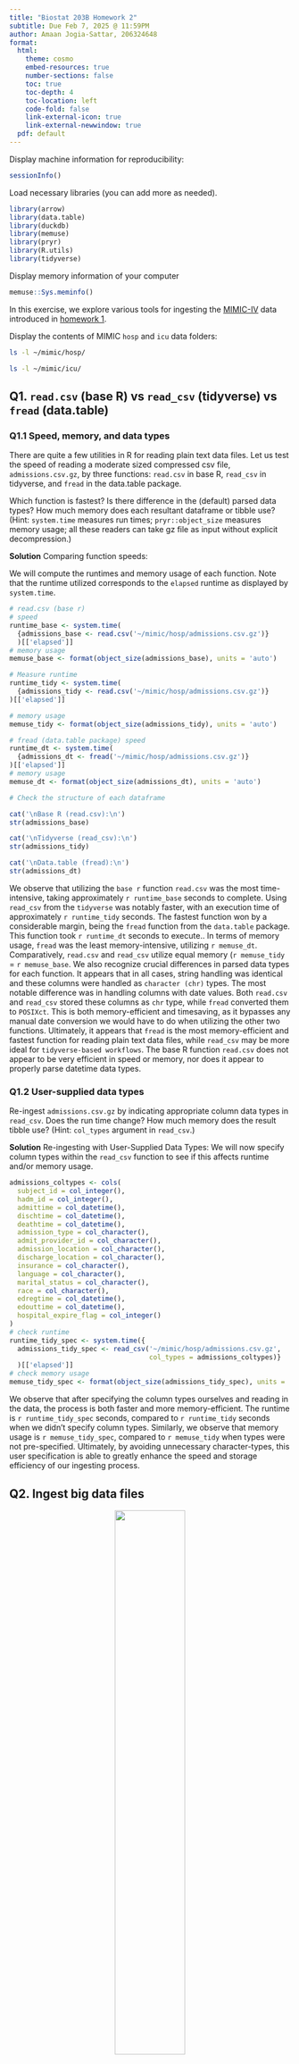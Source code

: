 ```yaml
---
title: "Biostat 203B Homework 2"
subtitle: Due Feb 7, 2025 @ 11:59PM
author: Amaan Jogia-Sattar, 206324648
format:
  html:
    theme: cosmo
    embed-resources: true
    number-sections: false
    toc: true
    toc-depth: 4
    toc-location: left
    code-fold: false
    link-external-icon: true
    link-external-newwindow: true
  pdf: default
---
```


Display machine information for reproducibility:
```r
sessionInfo()
```

Load necessary libraries (you can add more as needed).
```r
library(arrow)
library(data.table)
library(duckdb)
library(memuse)
library(pryr)
library(R.utils)
library(tidyverse)
```

Display memory information of your computer
```r
memuse::Sys.meminfo()
```

In this exercise, we explore various tools for ingesting the [MIMIC-IV](https://physionet.org/content/mimiciv/3.1/) data introduced in [homework 1](https://ucla-biostat-203b.github.io/2025winter/hw/hw1/hw1.html).

Display the contents of MIMIC `hosp` and `icu` data folders:

```bash
ls -l ~/mimic/hosp/
```

```bash
ls -l ~/mimic/icu/
```

## Q1. `read.csv` (base R) vs `read_csv` (tidyverse) vs `fread` (data.table)

### Q1.1 Speed, memory, and data types

There are quite a few utilities in R for reading plain text data files. Let us test the speed of reading a moderate sized compressed csv file, `admissions.csv.gz`, by three functions: `read.csv` in base R, `read_csv` in tidyverse, and `fread` in the data.table package.

Which function is fastest? Is there difference in the (default) parsed data types? How much memory does each resultant dataframe or tibble use? (Hint: `system.time` measures run times; `pryr::object_size` measures memory usage; all these readers can take gz file as input without explicit decompression.) 

**Solution** Comparing function speeds:

We will compute the runtimes and memory usage of each function. Note that the runtime utilized corresponds to the `elapsed` runtime as displayed by `system.time`. 
```r
# read.csv (base r) 
# speed
runtime_base <- system.time(
  {admissions_base <- read.csv('~/mimic/hosp/admissions.csv.gz')}
  )[['elapsed']]
# memory usage
memuse_base <- format(object_size(admissions_base), units = 'auto')
```

```r
# Measure runtime
runtime_tidy <- system.time(
  {admissions_tidy <- read.csv('~/mimic/hosp/admissions.csv.gz')}
)[['elapsed']]

# memory usage
memuse_tidy <- format(object_size(admissions_tidy), units = 'auto')
```

```r
# fread (data.table package) speed
runtime_dt <- system.time(
  {admissions_dt <- fread('~/mimic/hosp/admissions.csv.gz')}
)[['elapsed']]
# memory usage
memuse_dt <- format(object_size(admissions_dt), units = 'auto')
```

```r
# Check the structure of each dataframe

cat('\nBase R (read.csv):\n')
str(admissions_base)

cat('\nTidyverse (read_csv):\n')
str(admissions_tidy)

cat('\nData.table (fread):\n')
str(admissions_dt)
```

We observe that utilizing the `base r` function `read.csv` was the most time-intensive, taking approximately `r runtime_base` seconds to complete. Using `read_csv` from the `tidyverse` was notably faster, with an execution time of approximately `r runtime_tidy` seconds. The fastest function won by a considerable margin, being the `fread` function from the `data.table` package. This function took `r runtime_dt` seconds to execute.. 
In terms of memory usage, `fread` was the least memory-intensive, utilizing `r memuse_dt`. Comparatively, `read.csv` and `read_csv` utilize equal memory (`r memuse_tidy` = `r memuse_base`. 
We also recognize crucial differences in parsed data types for each function. It appears that in all cases, string handling was identical and these columns were handled as `character (chr)` types. The most notable difference was in handling columns with date values. Both `read.csv` and `read_csv` stored these columns as `chr` type, while `fread` converted them to `POSIXct`. This is both memory-efficient and timesaving, as it bypasses any manual date conversion we would have to do when utilizing the other two functions. Ultimately, it appears that `fread` is the most memory-efficient and fastest function for reading plain text data files, while `read_csv` may be more ideal for `tidyverse-based workflows`. The base R function `read.csv` does not appear to be very efficient in speed or memory, nor does it appear to properly parse datetime data types. 

### Q1.2 User-supplied data types

Re-ingest `admissions.csv.gz` by indicating appropriate column data types in `read_csv`. Does the run time change? How much memory does the result tibble use? (Hint: `col_types` argument in `read_csv`.)

**Solution** Re-ingesting with User-Supplied Data Types:
We will now specify column types within the `read_csv` function to see if this affects runtime and/or memory usage.
```r
admissions_coltypes <- cols(
  subject_id = col_integer(),
  hadm_id = col_integer(),
  admittime = col_datetime(),
  dischtime = col_datetime(),
  deathtime = col_datetime(),
  admission_type = col_character(),
  admit_provider_id = col_character(),
  admission_location = col_character(),
  discharge_location = col_character(),
  insurance = col_character(),
  language = col_character(),
  marital_status = col_character(),
  race = col_character(),
  edregtime = col_datetime(),
  edouttime = col_datetime(),
  hospital_expire_flag = col_integer()
)
# check runtime 
runtime_tidy_spec <- system.time({
  admissions_tidy_spec <- read_csv('~/mimic/hosp/admissions.csv.gz',
                                   col_types = admissions_coltypes)}
  )[['elapsed']]
# check memory usage
memuse_tidy_spec <- format(object_size(admissions_tidy_spec), units = 'auto')
```
We observe that after specifying the column types ourselves and reading in the data, the process is both faster and more memory-efficient. The runtime is `r runtime_tidy_spec` seconds, compared to `r runtime_tidy` seconds when we didn't specify column types. Similarly, we observe that memory usage is `r memuse_tidy_spec`, compared to `r memuse_tidy` when types were not pre-specified. Ultimately, by avoiding unnecessary character-types, this user specification is able to greatly enhance the speed and storage efficiency of our ingesting process.

## Q2. Ingest big data files
<p align="center">
  <img src="./bigfile.png" width="50%">
</p>
Let us focus on a bigger file, `labevents.csv.gz`, which is about 130x bigger than `admissions.csv.gz`.
```bash
ls -l ~/mimic/hosp/labevents.csv.gz
```
Display the first 10 lines of this file.
```bash
zcat < ~/mimic/hosp/labevents.csv.gz | head -10
```

### Q2.1 Ingest `labevents.csv.gz` by `read_csv`

<p align="center">
  <img src="./readr_logo.png" width="20%">
</p>
Try to ingest `labevents.csv.gz` using `read_csv`. What happens? If it takes more than 3 minutes on your computer, then abort the program and report your findings. 

**Solution**: Ingesting Large File
```r
#| eval: false
system.time({
  labevents_tidy <- read_csv('~/mimic/hosp/labevents.csv.gz')
})
```
I allowed this cell to run for approximately ten minutes (in one particular instance), and the file was eventually read. However, this is a time- and memory-intensive operation to be run locally, so a workaround solution may be warranted. It appears that the large file size and default data parsing may both be contributing to the time-intensive nature of this procedure, so we may consider ingesting only a subset of the data and/or specifying data types beforehand.

### Q2.2 Ingest selected columns of `labevents.csv.gz` by `read_csv`

Try to ingest only columns `subject_id`, `itemid`, `charttime`, and `valuenum` in `labevents.csv.gz` using `read_csv`.  Does this solve the ingestion issue? (Hint: `col_select` argument in `read_csv`.)

**Solution** Ingesting Selected Columns:
``` r
#| eval: false
system.time({
  labevents_filtered <- read_csv('~/mimic/hosp/labevents.csv.gz',
                                 col_select = c(
                                   subject_id,
                                   itemid,
                                   charttime,
                                   valuenum
                                 ))
})
```
Selecting a smaller subset of columns did greatly improve our ingestion issue, though it still took quite a bit of time to read in the data (just shy of three minutes, in one particular instance). This is still a marked improvement from the 10+ minutes elapsed while running the prior cell. 

### Q2.3 Ingest a subset of `labevents.csv.gz`

<p align="center">
  <img src="./linux_logo.png" width="20%">
</p>

Our first strategy to handle this big data file is to make a subset of the `labevents` data.  Read the [MIMIC documentation](https://mimic.mit.edu/docs/iv/modules/hosp/labevents/) for the content in data file `labevents.csv`.

In later exercises, we will only be interested in the following lab items: creatinine (50912), potassium (50971), sodium (50983), chloride (50902), bicarbonate (50882), hematocrit (51221), white blood cell count (51301), and glucose (50931) and the following columns: `subject_id`, `itemid`, `charttime`, `valuenum`. Write a Bash command to extract these columns and rows from `labevents.csv.gz` and save the result to a new file `labevents_filtered.csv.gz` in the current working directory. (Hint: Use `zcat <` to pipe the output of `labevents.csv.gz` to `awk` and then to `gzip` to compress the output. Do **not** put `labevents_filtered.csv.gz` in Git! To save render time, you can put `#| eval: false` at the beginning of this code chunk. TA will change it to `#| eval: true` before rendering your qmd file.)

Display the first 10 lines of the new file `labevents_filtered.csv.gz`. How many lines are in this new file, excluding the header? How long does it take `read_csv` to ingest `labevents_filtered.csv.gz`?

**Solution**: Subset Large File
```bash
#| eval: false
zcat < ~/mimic/hosp/labevents.csv.gz | 
awk -F, 'BEGIN {OFS=","; print "subject_id,itemid,charttime,valuenum"}
  NR > 1 && ($5 == 50912 || $5 == 50971 || $5 == 50983 || $5 == 50902 || 
             $5 == 50882 || $5 == 51221 || $5 == 51301 || $5 == 50931) {
    print $2, $5, $7, $10
}' | gzip > labevents_filtered.csv.gz
# Count the number of rows, excluding header
zcat labevents_filtered.csv.gz | tail -n +2 | wc -l
```

We observe that there are 32,679,896 lines, excluding our header. Now, we will display the first ten lines of our new file. Since we are including the header in this file, we can add an extra line in the `head` parameter: 
```bash
zcat labevents_filtered.csv.gz | head -11
```
Lastly, we can measure how long it takes for `read_csv` to ingest `labevents_filtered.csv.gz`:
```r
runtime_filtered <- system.time({
  labevents_filtered <- read_csv('labevents_filtered.csv.gz')
})[['elapsed']]
```
We observe that it takes `r runtime_filtered` seconds to ingest `labevents_filtered.csv.gz` using `read_csv`.
### Q2.4 Ingest `labevents.csv` by Apache Arrow

<p align="center">
  <img src="./arrow_logo.png" width="30%">
</p>

Our second strategy is to use [Apache Arrow](https://arrow.apache.org/) for larger-than-memory data analytics. Unfortunately Arrow does not work with gz files directly. First decompress `labevents.csv.gz` to `labevents.csv` and put it in the current working directory (do not add it in git!). To save render time, put `#| eval: false` at the beginning of this code chunk. TA will change it to `#| eval: true` when rendering your qmd file.

Then use [`arrow::open_dataset`](https://arrow.apache.org/docs/r/reference/open_dataset.html) to ingest `labevents.csv`, select columns, and filter `itemid` as in Q2.3. How long does the ingest+select+filter process take? Display the number of rows and the first 10 rows of the result tibble, and make sure they match those in Q2.3. (Hint: use `dplyr` verbs for selecting columns and filtering rows.)

Write a few sentences to explain what is Apache Arrow. Imagine you want to explain it to a layman in an elevator. 

**Solution** Ingesting Using Apache Arrow:
First, we will decompress `labevents.csv.gz` to `labevents.csv` and place it in our current working directory.
```bash
#| eval: false
gunzip -c ~/mimic/hosp/labevents.csv.gz > labevents.csv
```
Next, we will use `arrow::open_dataset` to ingest `labevents.csv`, select columns, and filter `itemid` in accordance with the guidelines established in the previous exercise.

```r
# Time the operation
# Use open_dataset to ingest file
# select columns 
# filter itemid
# arrange by subject_id, charttime, itemid
runtime_arrow <- system.time({
  labevents_filtered <- arrow::open_dataset(
    'labevents.csv', 
    format = 'csv') %>%
    select(subject_id, itemid, charttime, valuenum) %>%
    filter(itemid %in% c(
      50912, 
      50971, 
      50983, 
      50902, 
      50882, 
      51221, 
      51301, 
      50931)) %>%
    collect() %>%
    arrange(subject_id, charttime, itemid)
})[['elapsed']]
print(nrow(labevents_filtered))
print(head(labevents_filtered, 10))
```
Note: Since the operation above has consistently taken < 1 minute to execute locally, I have decided to exclude the `eval = false` specification. 

We observe that the operation took just `r runtime_arrow` seconds, which is much faster than the operations we conducted that were reliant upon local memory. We also display the number of rows, as well as the first ten rows of the filtered dataset. There appear to be 32,679,896 rows. The first ten lines are displayed above.

Comparing this with the first ten rows we displayed in the previous exercise, we have obtained an identical result.

Here is an abridged explanation of Apache Arrow: 
Apache Arrow is a platform utilizing an in-memory, columnar format framework that reduces the memory and CPU toll associated with processing data. It is language-agnostic. It is optimized for handling large-scale data, with its columnar formatting minimizing waste of serialization and deserialization by standardizing the process outright. It also eases the process of data transfer between platforms, as well as moving data from one programming language to another. Technical details aside, it essentially makes data handling much more efficient and versatile.

### Q2.5 Compress `labevents.csv` to Parquet format and ingest/select/filter

<p align="center">
  <img src="./parquet_logo.png" width="30%">
</p>

Re-write the csv file `labevents.csv` in the binary Parquet format (Hint: [`arrow::write_dataset`](https://arrow.apache.org/docs/r/reference/write_dataset.html).) How large is the Parquet file(s)? How long does the ingest+select+filter process of the Parquet file(s) take? Display the number of rows and the first 10 rows of the result tibble and make sure they match those in Q2.3. (Hint: use `dplyr` verbs for selecting columns and filtering rows.)

Write a few sentences to explain what is the Parquet format. Imagine you want to explain it to a layman in an elevator.
**Solution**: Parquet Formatting
```r
# Write the parquet file
  arrow::write_dataset(
  arrow::open_dataset('labevents.csv', format = 'csv'), 
  path = 'part-0.parquet', 
  format = 'parquet'
)
# Measure runtime
# Ingestion, Selection, and Filtering step
runtime_parquet <- system.time({
  labevents_parquet <- arrow::open_dataset('part-0.parquet', 
                      format = 'parquet') %>%
    select(subject_id, itemid, charttime, valuenum) %>%
    filter(itemid %in% c(
      50912, 
      50971, 
      50983, 
      50902, 
      50882, 
      51221, 
      51301, 
      50931)) %>%
    arrange(subject_id, charttime, itemid) %>%
    collect()
})[['elapsed']]
print(nrow(labevents_parquet))
print(head(labevents_parquet, 10))

```
Total runtime for the ingestion, selection, and filtering process was `r runtime_parquet` seconds. Once again, we observe that there are 32,679,896 rows in the dataset. We compare the first ten lines with those in 2.4, verifying an identical result. We note that the first ten rows in 2.3 are not sorted in the same manner, and thus a mismatch is to be expected.

Here is an abridged explanation of the `parquet` file format: The `parquet` format is an open-source, `columnar` file format. In other words, it is column-oriented, as compared to the row-oriented structure of the `csv` file format. This means that every separate column is independently accessible, and data is intuitively organized within columns as opposed to rows. This makes the file format a fantastic candidate for column-wise parallel processing operations. Additionally, this columnar format can minimize file sizes when compared to standard `csv` files. If you are only working with a particular subset of columns, this file format may greatly speed up your workflow and reduce storage and memory tolls. For instance, if you wanted to perform operations on a column within a `csv` file format, you would need to read in the entire file. Conversely, you can access specific columns in isolation using the `parquet` format. Ultimately, this file format allows you to partition particularly sizable datasets into columns and perform operations independently, which maximizes efficiency for column-oriented data tasks and ultimately enables faster processing.

### Q2.6 DuckDB
<p align="center">
  <img src="./duckdb_logo.png" width="20%">
</p>
Ingest the Parquet file, convert it to a DuckDB table by [`arrow::to_duckdb`](https://arrow.apache.org/docs/r/reference/to_duckdb.html), select columns, and filter rows as in Q2.5. How long does the ingest+convert+select+filter process take? Display the number of rows and the first 10 rows of the result tibble and make sure they match those in Q2.3. (Hint: use `dplyr` verbs for selecting columns and filtering rows.)

Write a few sentences to explain what is DuckDB. Imagine you want to explain it to a layman in an elevator.
**Solution** DuckDB Formatting:
```r
runtime_duckdb <- system.time({
  labevents_duckdb <- arrow::to_duckdb(labevents_parquet) %>%
    select(subject_id, itemid, charttime, valuenum) %>%
    filter(itemid %in% c(
      50912, 
      50971, 
      50983, 
      50902, 
      50882, 
      51221, 
      51301, 
      50931)) %>%
    arrange(subject_id, charttime, itemid) %>%
    collect()
})[['elapsed']]
print(nrow(labevents_duckdb))
print(head(labevents_duckdb, 10))
```
We observe that the ingestion, conversion, selection, and filtering step took `r runtime_duckdb` seconds to execute. Once again, we observe that there are 32,679.896 rows in the dataset, and upon inspection, the ten-line preview of our resulting tibble is identical to previous results. Once again, we note that there was no sorting done in Q2.3, making mismatches in the `head` preview an expected result.

Here is an abridged explanation of DuckDB: DuckDB is an analytical database system that can efficiently process large data. It is unique in that it operates locally within your current application or notebook framework, making it simpler and easier to use. It utilizes a columnar file format, similar to `parquet`, and horizontally slices data into `row groups` within each column. This architecture makes it easy to query large datasets locally and with a single server. It integrates well with the tools that data professionals may use on `DataFrames`, like `Pandas` and `Polars`. Notably, it also allows you to run `SQL` queries and operations directly with no overhead requiremenmt. This interoperability makes it an extremely popular tool for data professionals with a variety of tech stacks. Ultimately, the tool bypasses the need for complicated setups and allows users access to powerful data processing tools at smaller scale than traditional distributed processing frameworks.  
## Q3. Ingest and filter `chartevents.csv.gz`

[`chartevents.csv.gz`](https://mimic.mit.edu/docs/iv/modules/icu/chartevents/) contains all the charted data available for a patient. During their ICU stay, the primary repository of a patient’s information is their electronic chart. The `itemid` variable indicates a single measurement type in the database. The `value` variable is the value measured for `itemid`. The first 10 lines of `chartevents.csv.gz` are
```bash
zcat < ~/mimic/icu/chartevents.csv.gz | head -10
```
How many rows? 433 million.
```bash
#| eval: false
zcat < ~/mimic/icu/chartevents.csv.gz | tail -n +2 | wc -l
```
[`d_items.csv.gz`](https://mimic.mit.edu/docs/iv/modules/icu/d_items/) is the dictionary for the `itemid` in `chartevents.csv.gz`.
```bash
zcat < ~/mimic/icu/d_items.csv.gz | head -10
```
In later exercises, we are interested in the vitals for ICU patients: heart rate (220045), mean non-invasive blood pressure (220181), systolic non-invasive blood pressure (220179), body temperature in Fahrenheit (223761), and respiratory rate (220210). Retrieve a subset of `chartevents.csv.gz` only containing these items, using the favorite method you learnt in Q2. 

Document the steps and show code. Display the number of rows and the first 10 rows of the result tibble.
**Solution**: Ingest and Filter ChartEvents

We will utilize `Apache Arrow` to efficiently write this dataset as a `parquet` file. Next, we will select the four key columns we specified in previous exercise. In this step, we will also be filtering for only the relevant vital measurements as specified above. The code below contains comments specifying each step:

```r
#| eval: false
# Convert the compressed chartevents file to parquet format
arrow::write_dataset(
  open_dataset('~/mimic/icu/chartevents.csv.gz',
               format = 'csv'),
  path = 'chartevents.parquet',
  format = 'parquet'
)
```

```r
# Ingestion, Selection, and Filtering Step
  chartevents_filtered <- arrow::open_dataset('chartevents.parquet',
                      format = 'parquet') %>%
    select(subject_id, itemid, charttime, valuenum) %>%
    filter(itemid %in% c(
      220045,
      220181,
      220179,
      223761,
      220210)) %>%
    arrange(subject_id, charttime, itemid) %>%
    collect()
# Obtain number of rows
print(nrow(chartevents_filtered))
# Display the first ten rows
print(head(chartevents_filtered, 10))
```
We observe that there are 30,195,426 rows in this filtered dataset. The first ten lines are displayed above.
